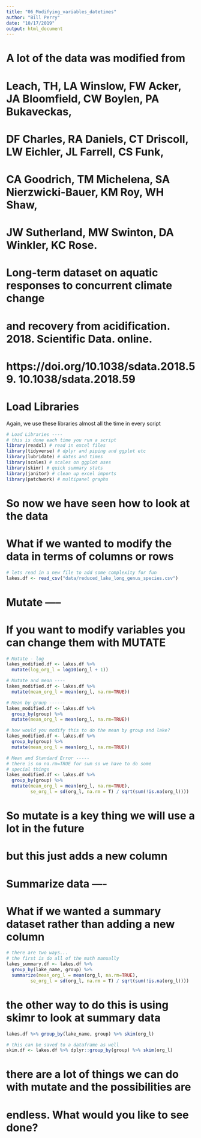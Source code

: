 ```yaml
---
title: "06_Modifying_variables_datetimes"
author: "Bill Perry"
date: "10/17/2019"
output: html_document
---
```


# A lot of the data was modified from 
# Leach, TH,  LA Winslow,  FW Acker,  JA Bloomfield,  CW Boylen,  PA Bukaveckas,  
# DF Charles,  RA Daniels,  CT Driscoll,  LW Eichler,  JL Farrell,  CS Funk,  
# CA Goodrich,  TM Michelena,  SA Nierzwicki-Bauer,  KM Roy,  WH  Shaw, 
# JW  Sutherland, MW  Swinton, DA  Winkler, KC  Rose.
# Long-term dataset on aquatic responses to concurrent climate change 
# and recovery from acidification. 2018.  Scientific Data. online.  
# https://doi.org/10.1038/sdata.2018.59.  10.1038/sdata.2018.59



# Load Libraries
Again, we use these libraries almost all the time in every script   
```r

# Load Libraries ----
# this is done each time you run a script
library(readxl) # read in excel files
library(tidyverse) # dplyr and piping and ggplot etc
library(lubridate) # dates and times
library(scales) # scales on ggplot ases
library(skimr) # quick summary stats
library(janitor) # clean up excel imports
library(patchwork) # multipanel graphs
```

# So now we have seen how to look at the data
# What if we wanted to modify the data in terms of columns or rows

```r
# lets read in a new file to add some complexity for fun
lakes.df <- read_csv("data/reduced_lake_long_genus_species.csv")
```



# Mutate -----
# If you want to modify variables you can change them with MUTATE
```r
# Mutate - log
lakes_modified.df <- lakes.df %>%
  mutate(log_org_l = log10(org_l + 1))
```


```r
# Mutate and mean ----
lakes_modified.df <- lakes.df %>%
  mutate(mean_org_l = mean(org_l, na.rm=TRUE))
```


```r
# Mean by group ------
lakes_modified.df <- lakes.df %>%
  group_by(group) %>%
  mutate(mean_org_l = mean(org_l, na.rm=TRUE))
```


```r
# how would you modify this to do the mean by group and lake?
lakes_modified.df <- lakes.df %>%
  group_by(group) %>%
  mutate(mean_org_l = mean(org_l, na.rm=TRUE))
```


```r
# Mean and Standard Error -----
# there is no na.rm=TRUE for sum so we have to do some 
# special things
lakes_modified.df <- lakes.df %>%
  group_by(group) %>%
  mutate(mean_org_l = mean(org_l, na.rm=TRUE),
         se_org_l = sd(org_l, na.rm = T) / sqrt(sum(!is.na(org_l))))
```




# So mutate is a key thing we will use a lot in the future
# but this just adds a new column



# Summarize data ----
# What if we wanted a summary dataset rather than adding a new column
```r
# there are two ways...
# the first is do all of the math manually
lakes_summary.df <- lakes.df %>%
  group_by(lake_name, group) %>%
  summarize(mean_org_l = mean(org_l, na.rm=TRUE),
         se_org_l = sd(org_l, na.rm = T) / sqrt(sum(!is.na(org_l))))
```



# the other way to do this is using skimr to look at summary data
```r
lakes.df %>% group_by(lake_name, group) %>% skim(org_l)
```



```r
# this can be saved to a dataframe as well
skim.df <- lakes.df %>% dplyr::group_by(group) %>% skim(org_l)
```

# there are a lot of things we can do with mutate and the possibilities are 
# endless. What would you like to see done?




<!-- Global site tag (gtag.js) - Google Analytics -->
<script async src="https://www.googletagmanager.com/gtag/js?id=UA-88373117-6"></script>
<script>
  window.dataLayer = window.dataLayer || [];
  function gtag(){dataLayer.push(arguments);}
  gtag('js', new Date());

  gtag('config', 'UA-88373117-6');
</script>
